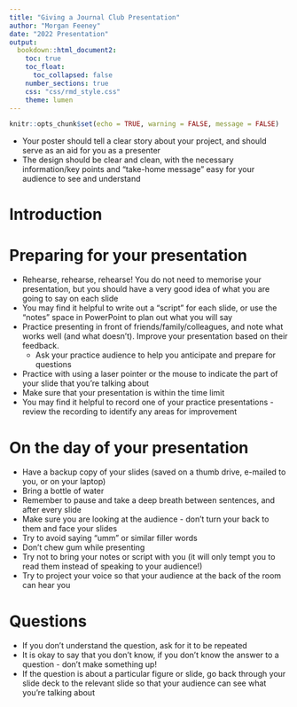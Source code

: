 ```yaml
---
title: "Giving a Journal Club Presentation"
author: "Morgan Feeney"
date: "2022 Presentation"
output: 
  bookdown::html_document2:
    toc: true
    toc_float:
      toc_collapsed: false
    number_sections: true
    css: "css/rmd_style.css"
    theme: lumen    
---
```

```r
knitr::opts_chunk$set(echo = TRUE, warning = FALSE, message = FALSE)
```

<div id="summary">
- Your poster should tell a clear story about your project, and should serve as an aid for you as a presenter
- The design should be clear and clean, with the necessary information/key points and "take-home message" easy for your audience to see and understand

</div>

# Introduction


# Preparing for your presentation

- Rehearse, rehearse, rehearse! You do not need to memorise your presentation, but you should have a very good idea of what you are going to say on each slide
- You may find it helpful to write out a "script" for each slide, or use the "notes" space in PowerPoint to plan out what you will say
- Practice presenting in front of friends/family/colleagues, and note what works well (and what doesn't). Improve your presentation based on their feedback. 
  - Ask your practice audience to help you anticipate and prepare for questions
- Practice with using a laser pointer or the mouse to indicate the part of your slide that you're talking about
- Make sure that your presentation is within the time limit
- You may find it helpful to record one of your practice presentations - review the recording to identify any areas for improvement


# On the day of your presentation

- Have a backup copy of your slides (saved on a thumb drive, e-mailed to you, or on your laptop)
- Bring a bottle of water
- Remember to pause and take a deep breath between sentences, and after every slide
- Make sure you are looking at the audience - don't turn your back to them and face your slides
- Try to avoid saying "umm" or similar filler words
- Don't chew gum while presenting
- Try not to bring your notes or script with you (it will only tempt you to read them instead of speaking to your audience!)
- Try to project your voice so that your audience at the back of the room can hear you

# Questions

- If you don't understand the question, ask for it to be repeated
- It is okay to say that you don't know, if you don't know the answer to a question - don't make something up!
- If the question is about a particular figure or slide, go back through your slide deck to the relevant slide so that your audience can see what you're talking about

